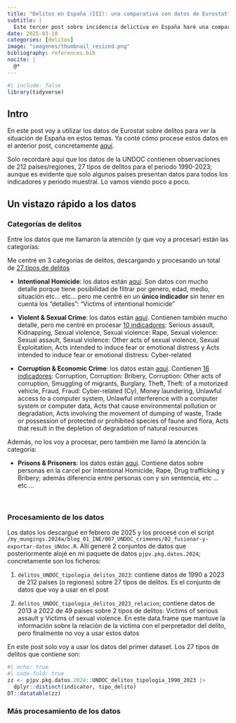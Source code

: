 ```yaml
---
title: "Delitos en España (III): una comparativa con datos de Eurostat"
subtitle: | 
  Este tercer post sobre incidencia delictiva en España haré una comparación de los datos de delitos en España con los de otros países usando datos de Eurostat En términos coloquiales pretendo intentar dar una respuesta a la pregunta: ¿es España un país seguro?
date: 2025-03-10
categories: [delitos]
image: "imagenes/thumbnail_resized.png"
bibliography: references.bib
nocite: |
  @*
---
```


```r
#| include: false
library(tidyverse)
```

## Intro

En este post voy a utilizar los datos de Eurostat sobre delitos para ver la situación de España en estos temas. Ya conté cómo procese estos datos en el anterior post, concretamente [aquí](../2025-01-29_delitos-01-inicio/#undoc){target="_blank"}.

Solo recordaré  aquí que los datos de la UNDOC contienen observaciones de 212 países/regiones, 27 tipos de delitos para el periodo 1990-2023; aunque es evidente que solo algunos países presentan datos para todos los indicadores y periodo muestral. Lo vamos viendo poco a poco.

## Un vistazo rápido a los datos


### Categorías de delitos

Entre los datos que me llamaron la atención (y que voy a procesar) están las categorías:

::: {.column-margin}
Me centré en 3 categorías de delitos, descargando y procesando un total de  [27 tipos de delitos]{.underline}
:::

-   **Intentional Homicide**: los datos están [aquí](https://dataunodc.un.org/dp-intentional-homicide-victims). Son datos con mucho detalle porque tiene posibilidad de filtrar por genero, edad, medio, situación etc... etc... pero me centré en un **único indicador** sin tener en cuenta los "detalles": "Victims of intentional homicide"


-   **Violent & Sexual Crime**: los datos están [aquí](https://dataunodc.un.org/dp-crime-violent-offences). Contienen también mucho detalle, pero me centré en procesar [10 indicadores]{.underline}: Serious assault, Kidnapping, Sexual violence, Sexual violence: Rape, Sexual violence: Sexual assault, Sexual violence: Other acts of sexual violence, Sexual Exploitation, Acts intended to induce fear or emotional distress y Acts intended to induce fear or emotional distress: Cyber-related

-   **Corruption & Economic Crime**: los datos están [aquí](https://dataunodc.un.org/dp-crime-corruption-offences). Contienen [16 indicadores]{.underline}: Corruption, Corruption: Bribery, Corruption: Other acts of corruption, Smuggling of migrants, Burglary, Theft, Theft: of a motorized vehicle, Fraud, Fraud: Cyber-related (Cy), Money laundering, Unlawful access to a computer system, Unlawful interference with a computer system or computer data, Acts that cause environmental pollution or degradation, Acts involving the movement of dumping of waste, Trade or possession of protected or prohibited species of faune and flora, Acts that result in the depletion of degradation of natural resources

Además, no los voy a procesar, pero también me llamó la atención la categoría:

-   **Prisons & Prisoners**: los datos están [aquí](https://dataunodc.un.org/dp-prisons-persons-held). Contiene datos sobre personas en la carcel por Intentional Homicide, Rape, Drug trafficking y Bribery; además diferencia entre personas con y sin sentencia, etc ... etc ...

<br>

### Procesamiento de los datos

Los datos los descargué en febrero de 2025 y los procesé con el script `/my_mungings.2024a/blog_01_INE/007_UNDOC_crimenes/02_fusionar-y-exportar-datos_UNdoc.R`. Allí generé 2 conjuntos de datos que posteriormente alojé en mi paquete de datos `pjpv.pkg.datos.2024`; concretamente son los ficheros:


1.  `delitos_UNDOC_tipologia_delitos_2023`: contiene datos de 1990 a 2023 de 212 países (o regiones) sobre 27 tipos de delitos. Es el conjunto de datos que voy a usar en el post

2. `delitos_UNDOC_tipologia_delitos_2023_relacion`; contiene datos de 2013 a 2022 de 49 países sobre 2 tipos de delitos: Victims of serious assault y Victims of sexual violence. En este data.frame que mantuve la información sobre la relación de la victima con el perpretador del delito, pero finalmente no voy a usar estos datos

En este post solo voy a usar los datos del primer dataset. Los 27 tipos de delitos que contiene son:

```r
#| echo: true
#| code-fold: true
zz <- pjpv.pkg.datos.2024::UNDOC_delitos_tipologia_1990_2023 |>
  dplyr::distinct(indicator, tipo_delito)
DT::datatable(zz)
```



### Más procesamiento de los datos
